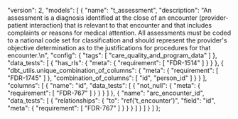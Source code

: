   "version": 2,
  "models": [
    {
      "name": "t_assessment",
      "description": "An assessment is a diagnosis identified at the close of an encounter (provider-patient interaction) that is relevant to that encounter and that includes complaints or reasons for medical attention. All assessments must be coded to a national code set for classification and should represent the provider's objective determination as to the justifications for procedures for that encounter.\n",
      "config": {
        "tags": [
          "care_quality_and_program_data"
        ]
      },
      "data_tests": [
        {
          "has_rls": {
            "meta": {
              "requirement": [
                "FDR-1514"
              ]
            }
          }
        },
        {
          "dbt_utils.unique_combination_of_columns": {
            "meta": {
              "requirement": [
                "FDR-1745"
              ]
            },
            "combination_of_columns": [
              "id",
              "person_id"
            ]
          }
        }
      ],
      "columns": [
        {
          "name": "id",
          "data_tests": [
            {
              "not_null": {
                "meta": {
                  "requirement": [
                    "FDR-767"
                  ]
                }
              }
            }
          ]
        },
        {
          "name": "arc_encounter_id",
          "data_tests": [
            {
              "relationships": {
                "to": "ref('t_encounter')",
                "field": "id",
                "meta": {
                  "requirement": [
                    "FDR-767"
                  ]
                }
              }
            }
          ]
        }
      ]
    }
  ]
};
